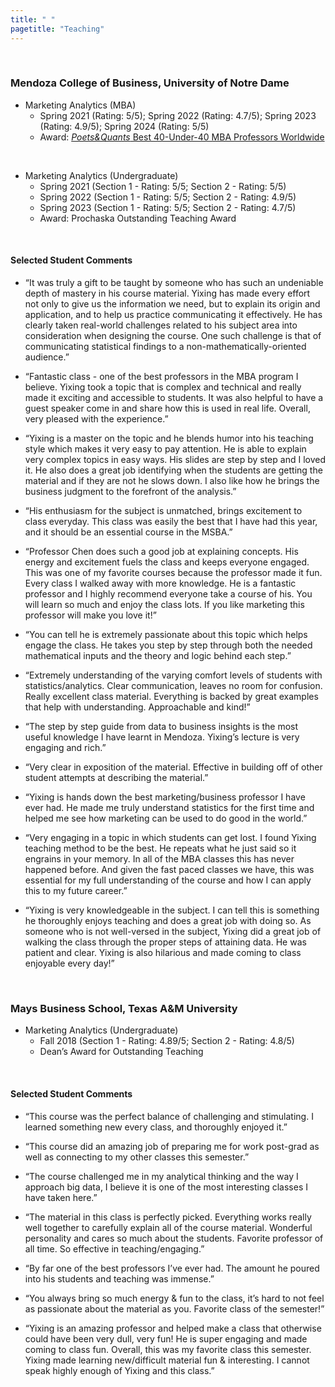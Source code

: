 ```yaml
---
title: " "
pagetitle: "Teaching"
---
```


<p>&nbsp;</p>

### Mendoza College of Business, University of Notre Dame

- Marketing Analytics (MBA)
  - Spring 2021 (Rating: 5/5); Spring 2022 (Rating: 4.7/5); Spring 2023 (Rating: 4.9/5); Spring 2024 (Rating: 5/5)
  - Award: [*Poets&Quants* Best 40-Under-40 MBA Professors Worldwide](https://poetsandquants.com/2023/06/05/2023-best-40-under-40-mba-professors-yixing-chen-mendoza-college-of-business-university-of-notre-dame/)

<p>&nbsp;</p>
- Marketing Analytics (Undergraduate)
  - Spring 2021 (Section 1 - Rating: 5/5; Section 2 - Rating: 5/5)
  - Spring 2022 (Section 1 - Rating: 5/5; Section 2 - Rating: 4.9/5)
  - Spring 2023 (Section 1 - Rating: 5/5; Section 2 - Rating: 4.7/5)
  - Award: Prochaska Outstanding Teaching Award
<p>&nbsp;</p>

#### Selected Student Comments

- "It was truly a gift to be taught by someone who has such an undeniable depth of mastery in his course material. Yixing has made every effort not only to give us the information we need, but to explain its origin and application, and to help us practice communicating it effectively. He has clearly taken real-world challenges related to his subject area into consideration when designing the course. One such challenge is that of communicating statistical findings to a non-mathematically-oriented audience."

- “Fantastic class - one of the best professors in the MBA program I believe. Yixing took a topic that is complex and technical and really made it exciting and accessible to students. It was also helpful to have a guest speaker come in and share how this is used in real life. Overall, very pleased with the experience.”

- “Yixing is a master on the topic and he blends humor into his teaching style which makes it very easy to pay attention. He is able to explain very complex topics in easy ways. His slides are step by step and I loved it. He also does a great job identifying when the students are getting the material and if they are not he slows down. I also like how he brings the business judgment to the forefront of the analysis.”

- “His enthusiasm for the subject is unmatched, brings excitement to class everyday.  This class was easily the best that I have had this year, and it should be an essential course in the MSBA.”   

- “Professor Chen does such a good job at explaining concepts. His energy and excitement fuels the class and keeps everyone engaged. This was one of my favorite courses because the professor made it fun. Every class I walked away with more knowledge. He is a fantastic professor and I highly recommend everyone take a course of his. You will learn so much and enjoy the class lots. If you like marketing this professor will make you love it!” 

- “You can tell he is extremely passionate about this topic which helps engage the class. He takes you step by step through both the needed mathematical inputs and the theory and logic behind each step.” 

- “Extremely understanding of the varying comfort levels of students with statistics/analytics. Clear communication, leaves no room for confusion. Really excellent class material. Everything is backed by great examples that help with understanding. Approachable and kind!”

- “The step by step guide from data to business insights is the most useful knowledge I have learnt in Mendoza. Yixing's lecture is very engaging and rich.” 

- “Very clear in exposition of the material. Effective in building off of other student attempts at describing the material.”

- "Yixing is hands down the best marketing/business professor I have ever had. He made me truly understand statistics for the first time and helped me see how marketing can be used to do good in the world."

- "Very engaging in a topic in which students can get lost. I found Yixing teaching method to be the best. He repeats what he just said so it engrains in your memory. In all of the MBA classes this has never happened before. And given the fast paced classes we have, this was essential for my full understanding of the course and how I can apply this to my future career."  

- "Yixing is very knowledgeable in the subject. I can tell this is something he thoroughly enjoys teaching and does a great job with doing so. As someone who is not well-versed in the subject, Yixing did a great job of walking the class through the proper steps of attaining data. He was patient and clear. Yixing is also hilarious and made coming to class enjoyable every day!"  

<p>&nbsp;</p>

### Mays Business School, Texas A&M University


- Marketing Analytics (Undergraduate)
    - Fall 2018 (Section 1 - Rating: 4.89/5; Section 2 - Rating: 4.8/5)
    - Dean’s Award for Outstanding Teaching
<p>&nbsp;</p> 

#### Selected Student Comments

- “This course was the perfect balance of challenging and stimulating. I learned something new every class, and thoroughly enjoyed it.”

- “This course did an amazing job of preparing me for work post-grad as well as connecting to my other classes this semester.”

- “The course challenged me in my analytical thinking and the way I approach big data, I believe it is one of the most interesting classes I have taken here.”

- “The material in this class is perfectly picked. Everything works really well together to carefully explain all of the course material. Wonderful personality and cares so much about the students. Favorite professor of all time. So effective in teaching/engaging.”

- “By far one of the best professors I've ever had. The amount he poured into his students and teaching was immense.”

- “You always bring so much energy & fun to the class, it’s hard to not feel as passionate about the material as you. Favorite class of the semester!”

- “Yixing is an amazing professor and helped make a class that otherwise could have been very dull, very fun! He is super engaging and made coming to class fun. Overall, this was my favorite class this semester. Yixing made learning new/difficult material fun & interesting. I cannot speak highly enough of Yixing and this class.”
